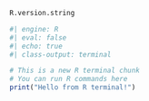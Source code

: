 ```r
R.version.string
```

```r
#| engine: R
#| eval: false
#| echo: true
#| class-output: terminal

# This is a new R terminal chunk
# You can run R commands here
print("Hello from R terminal!")
```